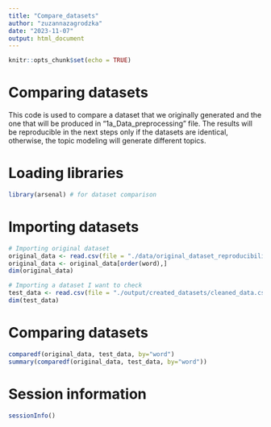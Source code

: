 ```yaml
---
title: "Compare_datasets"
author: "zuzannazagrodzka"
date: "2023-11-07"
output: html_document
---
```


```r
knitr::opts_chunk$set(echo = TRUE)
```

# Comparing datasets

This code is used to compare a dataset that we originally generated and the one that will be produced in "1a_Data_preprocessing" file. The results will be reproducible in the next steps only if the datasets are identical, otherwise, the topic modeling will generate different topics. 

# Loading libraries

```r
library(arsenal) # for dataset comparison

```


# Importing datasets

```r
# Importing original dataset
original_data <- read.csv(file = "./data/original_dataset_reproducibility_check/original_cleaned_data.csv")
original_data <- original_data[order(word),]
dim(original_data)

# Importing a dataset I want to check 
test_data <- read.csv(file = "./output/created_datasets/cleaned_data.csv")
dim(test_data)
```

# Comparing datasets

```r
comparedf(original_data, test_data, by="word")
summary(comparedf(original_data, test_data, by="word"))
```

# Session information

```r
sessionInfo()
```
